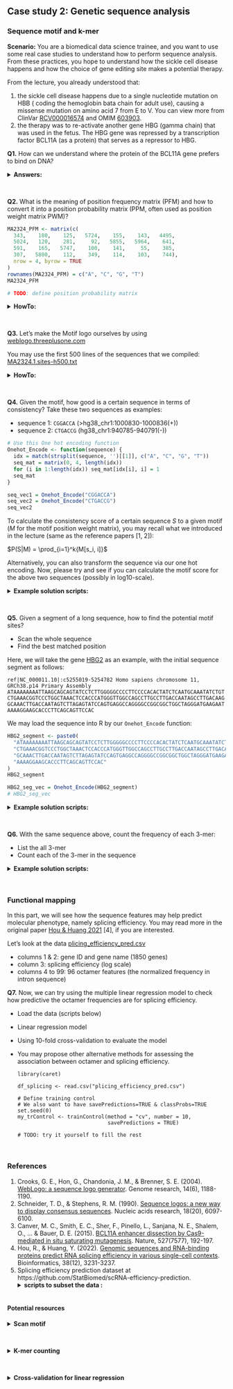 
## Case study 2: Genetic sequence analysis

### Sequence motif and k-mer

**Scenario:** You are a biomedical data science trainee, and you want to use 
some real case studies to understand how to perform sequence analysis. From these
practices, you hope to understand how the sickle cell disease happens and how 
the choice of gene editing site makes a potential therapy.

From the lecture, you already understood that:

1. the sickle cell disease happens due to a single nucleotide mutation on HBB (
coding the hemoglobin bata chain for adult use), causing a missense mutation on 
amino acid 7 from E to V. 
You can view more from ClinVar 
[RCV000016574](https://www.ncbi.nlm.nih.gov/clinvar/RCV000016574/) and 
OMIM [603903](https://www.omim.org/entry/603903).
2. the therapy was to re-activate another gene HBG (gamma chain) that was used 
in the fetus. The HBG gene was repressed by a transcription factor BCL11A (as a 
protein) that serves as a repressor to HBG.

**Q1.** How can we understand where the protein of the BCL11A gene prefers to 
bind on DNA?

<details>
<summary>**Answers:** </summary>
- Using the binding motif database JASPAR: BCL11A's motif is
  [MA2324.1](https://jaspar.elixir.no/matrix/MA2324.1/)
- It collected the sequences of many binding sites already, check the 
  `FASTA file` or the 
  [HTML file](https://jaspar.elixir.no/sites/MA2324.1).
- It's Motif can be viewed as this file
  ![MA2324.1 Motif logo](https://jaspar.elixir.no/static/logos/all/svg/MA2324.1.svg)
</details>
<br />


**Q2.** What is the meaning of position frequency matrix (PFM) and how to 
convert it into a position probability matrix (PPM, often used as position 
weight matrix PWM)?

```r
MA2324_PFM <- matrix(c(
  343,    180,    125,   5724,    155,    143,   4495,
  5024,   120,    281,     92,   5855,   5964,    641,
  591,    165,   5747,    100,    141,     55,    385,
  307,   5800,    112,    349,    114,    103,    744),
  nrow = 4, byrow = TRUE
)
rownames(MA2324_PFM) = c("A", "C", "G", "T")
MA2324_PFM

# TODO: define position probability matrix

```

<details>
<summary>**HowTo:** </summary>
```r
MA2324_PWM = MA2324_PFM / sum(MA2324_PFM[, 1])
MA2324_PWM
```
</details>
<br />

**Q3.** Let's make the Motif logo ourselves by using 
[weblogo.threeplusone.com](https://weblogo.threeplusone.com/create.cgi)

You may use the first 500 lines of the sequences that we compiled: 
  [MA2324.1.sites-h500.txt](https://github.com/StatBiomed/BMDS-book/blob/main/notebooks/module4-genetics/MA2324.1.sites-h500.txt)

<details>
<summary>**HowTo:** </summary>
- Copy and paste to [weblogo.threeplusone.com](https://weblogo.threeplusone.com/create.cgi)
- Check which position has the highest information content in _bit_.
</details>
<br />

**Q4.** Given the motif, how good is a certain sequence in terms of consistency?
Take these two sequences as examples:

- sequence 1: `CGGACCA` (>hg38_chr1:1000830-1000836(+))
- sequence 2: `CTGACCG` (hg38_chr1:940785-940791(-))


```r
# Use this One hot encoding function
Onehot_Encode <- function(sequence) {
  idx = match(strsplit(sequence, '')[[1]], c("A", "C", "G", "T"))
  seq_mat = matrix(0, 4, length(idx))
  for (i in 1:length(idx)) seq_mat[idx[i], i] = 1
  seq_mat
}

seq_vec1 = Onehot_Encode("CGGACCA")
seq_vec2 = Onehot_Encode("CTGACCG")
seq_vec2
```

To calculate the consistency score of a certain sequence $S$ to a given motif 
($M$ for the motif position weight matrix), you may recall what we 
introduced in the lecture (same as the reference papers [1, 2]):

$P(S|M) = \prod_{i=1}^k{M[s_i, i]}$

Alternatively, you can also transform the sequence via our one hot encoding.
Now, please try and see if you can calculate the motif score for the above two
sequences (possibly in log10-scale).

<details>
<summary>**Example solution scripts:** </summary>
- Meaning of motif score function: the log-likelihood of seeing a binding site 
  sequence given the binding motif.
- Manual calculation step by step:
  ```r
  colSums(seq_vec1 * MA2324_PWM)
  
  colSums(seq_vec2 * MA2324_PWM)
  
  seq_score1 = sum(log10(colSums(seq_vec1 * MA2324_PWM)))
  seq_score2 = sum(log10(colSums(seq_vec2 * MA2324_PWM)))
  
  c(seq_score1, seq_score2)
  ```
</details>
<br />

**Q5.** Given a segment of a long sequence, how to find the potential motif 
sites?

- Scan the whole sequence
- Find the best matched position

Here, we will take the gene [HBG2](https://www.ncbi.nlm.nih.gov/gene/3048)
as an example, with the initial sequence segment as follows:

```{}
ref|NC_000011.10|:c5255019-5254782 Homo sapiens chromosome 11, GRCh38.p14 Primary Assembly
ATAAAAAAAATTAAGCAGCAGTATCCTCTTGGGGGCCCCTTCCCCACACTATCTCAATGCAAATATCTGT
CTGAAACGGTCCCTGGCTAAACTCCACCCATGGGTTGGCCAGCCTTGCCTTGACCAATAGCCTTGACAAG
GCAAACTTGACCAATAGTCTTAGAGTATCCAGTGAGGCCAGGGGCCGGCGGCTGGCTAGGGATGAAGAAT
AAAAGGAAGCACCCTTCAGCAGTTCCAC
```

We may load the sequence into R by our `Onehot_Encode` function:
```r
HBG2_segment <- paste0(
  "ATAAAAAAAATTAAGCAGCAGTATCCTCTTGGGGGCCCCTTCCCCACACTATCTCAATGCAAATATCTGT",
  "CTGAAACGGTCCCTGGCTAAACTCCACCCATGGGTTGGCCAGCCTTGCCTTGACCAATAGCCTTGACAAG",
  "GCAAACTTGACCAATAGTCTTAGAGTATCCAGTGAGGCCAGGGGCCGGCGGCTGGCTAGGGATGAAGAAT",
  "AAAAGGAAGCACCCTTCAGCAGTTCCAC"
)
HBG2_segment

HBG2_seg_vec = Onehot_Encode(HBG2_segment)
# HBG2_seg_vec
```

<details>
<summary>**Example solution scripts:** </summary>
```r
# TODO: try it yourself

```
</details>
<br />

**Q6.** With the same sequence above, count the frequency of each 3-mer:

- List the all 3-mer 
- Count each of the 3-mer in the sequence

<details>
<summary>**Example solution scripts:** </summary>
```r
# TODO: try it yourself

# Option 1: keep using one hot encoding matrix

# Option 2: substr(x, start, stop) 
# you may make a vector with k-mer as name and use the above substr as index
# this is related to dictionary data structure

k = 3
bases = c("A", "C", "G", "T")
kmer_mat = unique(t(combn(rep(bases, k), m = k)))
kmer = apply(kmer_mat, 1, paste, collapse='')

kmer_count = rep(0, length(kmer))
names(kmer_count) = kmer

# Keep trying
```
</details>
<br />


### Functional mapping
In this part, we will see how the sequence features may help predict molecular
phenotype, namely splicing efficiency. You may read more in the original paper
[Hou & Huang 2021](https://doi.org/10.1093/bioinformatics/btac321) [4], if you 
are interested.

Let's look at the data
[plicing_efficiency_pred.csv](https://github.com/StatBiomed/BMDS-book/blob/main/notebooks/module4-genetics/plicing_efficiency_pred.csv)

- columns 1 & 2: gene ID and gene name (1850 genes)
- column 3: splicing efficiency (log scale)
- columns 4 to 99: 96 octamer features (the normalized frequency in intron 
  sequence)

**Q7.** Now, we can try using the multiple linear regression model to check how 
predictive the octamer frequencies are for splicing efficiency.

- Load the data (scripts below)
- Linear regression model
- Using 10-fold cross-validation to evaluate the model
- You may propose other alternative methods for assessing the 
  association between octamer and splicing efficiency.

  ```
  library(caret)
  
  df_splicing <- read.csv("plicing_efficiency_pred.csv")
  
  # Define training control
  # We also want to have savePredictions=TRUE & classProbs=TRUE
  set.seed(0) 
  my_trControl <- trainControl(method = "cv", number = 10, 
                               savePredictions = TRUE)
  
  # TODO: try it yourself to fill the rest
  ```
<br />


### References
1. Crooks, G. E., Hon, G., Chandonia, J. M., & Brenner, S. E. (2004). 
   [WebLogo: a sequence logo generator](https://doi.org/10.1101/gr.849004).
   Genome research, 14(6), 1188-1190.
2. Schneider, T. D., & Stephens, R. M. (1990). 
   [Sequence logos: a new way to display consensus sequences](https://doi.org/10.1093/nar/18.20.6097). 
   Nucleic acids research, 18(20), 6097-6100.
3. Canver, M. C., Smith, E. C., Sher, F., Pinello, L., Sanjana, N. E., Shalem,
   O., ... & Bauer, D. E. (2015). 
   [BCL11A enhancer dissection by Cas9-mediated in situ saturating mutagenesis](https://www.nature.com/articles/nature15521). 
   Nature, 527(7577), 192-197.
4. Hou, R., & Huang, Y. (2022). 
   [Genomic sequences and RNA-binding proteins predict RNA splicing efficiency 
   in various single-cell contexts](https://doi.org/10.1093/bioinformatics/btac321).
   Bioinformatics, 38(12), 3231-3237.
5. Splicing efficiency prediction dataset at
   https://github.com/StatBiomed/scRNA-efficiency-prediction. 
    <details>
    <summary>**scripts to subset the data :** </summary>
   ```{}
    df_Y = read.csv(paste0(
      "https://github.com/StatBiomed/scRNA-efficiency-prediction/", 
      "raw/refs/heads/main/data/estimated/sck562_all_stochastical_gamma.csv"
    ), row.names = 1)
    
    df_X0 = read.csv(paste0(
      "https://github.com/StatBiomed/scRNA-efficiency-prediction/", 
      "raw/refs/heads/main/data/features/humanproteincode_octamer_gene_level.csv"
    ))
    
    df_use = merge(df_Y, df_X0, by="gene_id", incomparables = NA)
    df_use$velocity_gamma = -log(df_use$velocity_gamma + 0.01)
    colnames(df_use)[3] = "splicing_efficiency"
    # df_use = df_use[-1600, ]
    
    df_use[, 4:ncol(df_use)] = df_use[, 4:ncol(df_use)] + 0.00001
    df_use[, 3:ncol(df_use)] = round(df_use[, 3:ncol(df_use)], digits=6)
    
    options(digits = 3)
    write.csv(df_use, "plicing_efficiency_pred.csv", 
              quote = FALSE, row.names = FALSE)
    ```
    </details>
    <br />

#### Potential resources

<details>
<summary>**Scan motif** </summary>
```
# For Q5
motif_score_all = rep(NA, ncol(HBG2_seg_vec)-ncol(MA2324_PWM))
for (i in 1:(ncol(HBG2_seg_vec) - ncol(MA2324_PWM))) {
  motif_score_all[i] = sum(log10(colSums(
    HBG2_seg_vec[, i:(i + ncol(MA2324_PWM) - 1)] * MA2324_PWM
    )))
}
motif_score_all[1:5]

sort(motif_score_all, decreasing = TRUE)[1:7]

# For Q4
# Potential motif score function
# motif_score <- function(sequence, motif_PWM) {
#   seq_vec = Onehot_Encode(sequence)
#   sum(log(colSums(seq_vec * motif_PWM)))
# }
```
</details>
<br />


<details>
<summary>**K-mer counting** </summary>
```
# For Q6
kmer_count = rep(0, length(kmer))
names(kmer_count) = kmer
for (i in 1:(nchar(HBG2_segment) - k + 1)) {
  a_kmer = substr(HBG2_segment, i, i+2)
  kmer_count[a_kmer] = kmer_count[a_kmer] + 1
}
kmer_count
```
</details>
<br />


<details>
<summary>**Cross-validation for linear regression** </summary>
```
# For Q7
# Train the model
cv_model <- train(splicing_efficiency ~ ., 
                  data = df_splicing[, 3:ncol(df_splicing)], 
                  method = "lm", trControl = my_trControl)

# Check model performance
print(cv_model)
cor(cv_model$pred$obs, cv_model$pred$pred)

ggplot(cv_model$pred, aes(x=obs, y=pred)) + 
  geom_point()
```
</details>
<br />





<!-- Since it is only one amino acid change, you are curious how the protein  -->
<!-- structure changes. You copy the protein sequence from UniProt [P68871](https://www.uniprot.org/uniprotkb/P68871/entry#sequences)  -->
<!-- and put it into [AlphaFold server](https://alphafoldserver.com). Similarly, you -->
<!-- can introduce the disease mutation and predict the structure again. -->
<!-- Note, the predicted structure is also available: -->
<!-- [AF-P68871-F1-v4](https://alphafold.ebi.ac.uk/entry/P68871) -->
